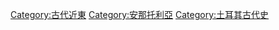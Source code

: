{{Commonscat|Ancient Anatolia}}

[[Category:古代近東|Category:古代近東]]
[[Category:安那托利亞|Category:安那托利亞]]
[[Category:土耳其古代史|Category:土耳其古代史]]